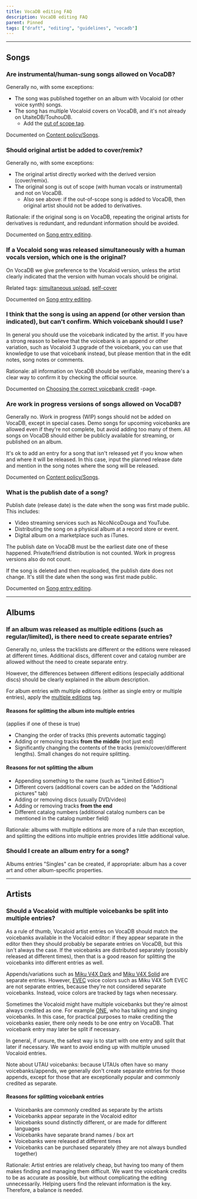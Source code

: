 ---
title: VocaDB editing FAQ
description: VocaDB editing FAQ
parent: Pinned
tags: ["draft", "editing", "guidelines", "vocadb"]
---

----

## Songs

### Are instrumental/human-sung songs allowed on VocaDB?

Generally no, with some exceptions:
* The song was published together on an album with Vocaloid (or other voice synth) songs.
* The song has multiple Vocaloid covers on VocaDB, and it's not already on UtaiteDB/TouhouDB.
    * Add the [out of scope tag](https://vocadb.net/T/6751/out-of-scope-cover-unifier).

Documented on [Content policy/Songs](/docs/other-guidelines/content-policy#Songs).

### Should original artist be added to cover/remix?

Generally no, with some exceptions:
* The original artist directly worked with the derived version (cover/remix).
* The original song is out of scope (with human vocals or instrumental) and not on VocaDB. 
    * Also see above: if the out-of-scope song is added to VocaDB, then original artist should not be added to derivatives.

Rationale: if the original song is on VocaDB, repeating the original artists for derivatives is redundant, and redundant information should be avoided.

Documented on [Song entry editing](/docs/songs/song-entry-editing#tab-artists).

### If a Vocaloid song was released simultaneously with a human vocals version, which one is the original?

On VocaDB we give preference to the Vocaloid version, unless the artist clearly indicated that the version with human vocals should be original.

Related tags: [simultaneous upload](https://vocadb.net/T/4946/simultaneous-upload), [self-cover](https://vocadb.net/T/391)

Documented on [Song entry editing](/docs/songs/song-entry-editing#cover).

### I think that the song is using an append (or other version than indicated), but can't confirm. Which voicebank should I use?

In general you should use the voicebank indicated by the artist. If you have a strong reason to believe that the voicebank is an append or other variation, such as Vocaloid 3 upgrade of the voicebank, you can use that knowledge to use that voicebank instead, but please mention that in the edit notes, song notes or comments.

Rationale: all information on VocaDB should be verifiable, meaning there's a clear way to confirm it by checking the official source.

Documented on [Choosing the correct voicebank credit](/docs/other-guidelines/choosing-the-correct-voicebank-credit) -page.

### Are work in progress versions of songs allowed on VocaDB?

Generally no. Work in progress (WIP) songs should not be added on VocaDB, except in special cases. Demo songs for upcoming voicebanks are allowed even if they're not complete, but avoid adding too many of them. All songs on VocaDB should either be publicly available for streaming, or published on an album.

It's ok to add an entry for a song that isn't released yet if you know when and where it will be released. In this case, input the planned release date and mention in the song notes where the song will be released.

Documented on [Content policy/Songs](/docs/other-guidelines/content-policy#Songs).

### What is the publish date of a song?

Publish date (release date) is the date when the song was first made public. This includes: 
* Video streaming services such as NicoNicoDouga and YouTube.
* Distributing the song on a physical album at a record store or event.
* Digital album on a marketplace such as iTunes. 

The publish date on VocaDB must be the earliest date one of these happened. Private/friend distribution is not counted. Work in progress versions also do not count.

If the song is deleted and then reuploaded, the publish date does not change. It's still the date when the song was first made public.

Documented on [Song entry editing](/docs/songs/song-entry-editing#publish-date).

----

## Albums

### If an album was released as multiple editions (such as regular/limited), is there need to create separate entries?

Generally no, unless the tracklists are different or the editions were released at different times. Additional discs, different cover and catalog number are allowed without the need to create separate entry.

However, the differences between different editions (especially additional discs) should be clearly explained in the album description.

For album entries with multiple editions (either as single entry or multiple entries), apply the [multiple editions](http://vocadb.net/T/4877/multiple-editions) tag.

#### Reasons for splitting the album into multiple entries

(applies if one of these is true)

* Changing the order of tracks (this prevents automatic tagging)
* Adding or removing tracks **from the middle** (not just end)
* Significantly changing the contents of the tracks (remix/cover/different lengths). Small changes do not require splitting.

#### Reasons for not splitting the album

* Appending something to the name (such as "Limited Edition")
* Different covers (additional covers can be added on the "Additional pictures" tab)
* Adding or removing discs (usually DVD/video)
* Adding or removing tracks **from the end**
* Different catalog numbers (additional catalog numbers can be mentioned in the catalog number field)

Rationale: albums with multiple editions are more of a rule than exception, and splitting the editions into multiple entries provides little additional value.

### Should I create an album entry for a song?

Albums entries "Singles" can be created, if appropriate: album has a cover art and other album-specific properties.

----

## Artists

### Should a Vocaloid with multiple voicebanks be split into multiple entries?

As a rule of thumb, Vocaloid artist entries on VocaDB should match the voicebanks available in the Vocaloid editor: if they appear separate in the editor then they should probably be separate entries on VocaDB, but this isn't always the case. If the voicebanks are distributed separately (possibly released at different times), then that is a good reason for splitting the voicebanks into different entries as well.

Appends/variations such as [Miku V4X Dark](http://vocadb.net/Ar/50233) and [Miku V4X Solid](http://vocadb.net/Ar/50235) are separate entries. However, [EVEC](http://vocadb.net/T/4828/evec) voice colors such as Miku V4X Soft EVEC are not separate entries, because they're not considered separate voicebanks. Instead, voice colors are tracked by tags when necessary.

Sometimes the Vocaloid might have multiple voicebanks but they're almost always credited as one. For example [ONE](http://vocadb.net/Ar/31062), who has talking and singing voicebanks. In this case, for practical purposes to make crediting the voicebanks easier, there only needs to be one entry on VocaDB. That voicebank entry may later be split if necessary.

In general, if unsure, the safest way is to start with one entry and split that later if necessary. We want to avoid ending up with multiple unused Vocaloid entries.

Note about UTAU voicebanks: because UTAUs often have so many voicebanks/appends, we generally don't create separate entries for those appends, except for those that are exceptionally popular and commonly credited as separate.

#### Reasons for splitting voicebank entries

* Voicebanks are commonly credited as separate by the artists
* Voicebanks appear separate in the Vocaloid editor
* Voicebanks sound distinctly different, or are made for different languages
* Voicebanks have separate brand names / box art
* Voicebanks were released at different times
* Voicebanks can be purchased separately (they are not always bundled together)

Rationale: Artist entries are relatively cheap, but having too many of them makes finding and managing them difficult. We want the voicebank credits to be as accurate as possible, but without complicating the editing unnecessarily. Helping users find the relevant information is the key. Therefore, a balance is needed.